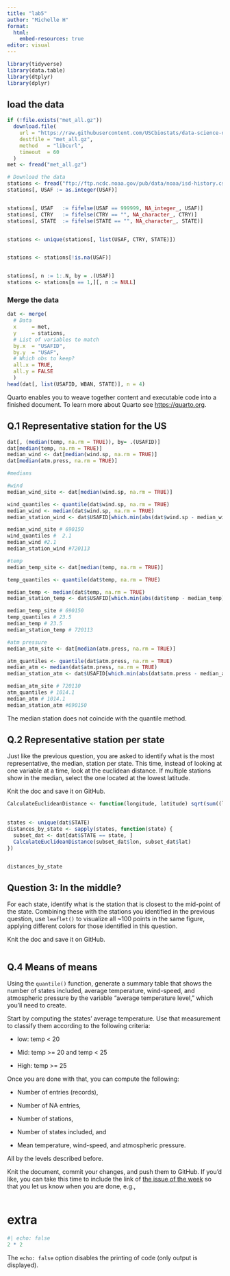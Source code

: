 ```yaml
---
title: "lab5"
author: "Michelle H"
format:
  html:
    embed-resources: true
editor: visual
---
```


```r
library(tidyverse)
library(data.table)
library(dtplyr)
library(dplyr)
```

## load the data

```r
if (!file.exists("met_all.gz"))
  download.file(
    url = "https://raw.githubusercontent.com/USCbiostats/data-science-data/master/02_met/met_all.gz",
    destfile = "met_all.gz",
    method   = "libcurl",
    timeout  = 60
  )
met <- fread("met_all.gz")
```

```r
# Download the data
stations <- fread("ftp://ftp.ncdc.noaa.gov/pub/data/noaa/isd-history.csv")
stations[, USAF := as.integer(USAF)]


stations[, USAF   := fifelse(USAF == 999999, NA_integer_, USAF)]
stations[, CTRY   := fifelse(CTRY == "", NA_character_, CTRY)]
stations[, STATE  := fifelse(STATE == "", NA_character_, STATE)]


stations <- unique(stations[, list(USAF, CTRY, STATE)])


stations <- stations[!is.na(USAF)]


stations[, n := 1:.N, by = .(USAF)]
stations <- stations[n == 1,][, n := NULL]
```

### Merge the data

```r

dat <- merge(
  # Data
  x     = met,      
  y     = stations, 
  # List of variables to match
  by.x  = "USAFID",
  by.y  = "USAF", 
  # Which obs to keep?
  all.x = TRUE,      
  all.y = FALSE
  )
head(dat[, list(USAFID, WBAN, STATE)], n = 4)
```

Quarto enables you to weave together content and executable code into a finished document. To learn more about Quarto see <https://quarto.org>.

## Q.1 **Representative station for the US**

```r
dat[, (median(temp, na.rm = TRUE)), by= .(USAFID)]
dat[median(temp, na.rm = TRUE)]
median_wind <- dat[median(wind.sp, na.rm = TRUE)]
dat[median(atm.press, na.rm = TRUE)]
```

```r
#medians

#wind
median_wind_site <- dat[median(wind.sp, na.rm = TRUE)]

wind_quantiles <- quantile(dat$wind.sp, na.rm = TRUE)
median_wind <- median(dat$wind.sp, na.rm = TRUE)
median_station_wind <- dat$USAFID[which.min(abs(dat$wind.sp - median_wind))]

median_wind_site # 690150 
wind_quantiles #  2.1
median_wind #2.1
median_station_wind #720113

#temp
median_temp_site <- dat[median(temp, na.rm = TRUE)]

temp_quantiles <- quantile(dat$temp, na.rm = TRUE)

median_temp <- median(dat$temp, na.rm = TRUE)
median_station_temp <- dat$USAFID[which.min(abs(dat$temp - median_temp))]

median_temp_site # 690150
temp_quantiles # 23.5
median_temp # 23.5
median_station_temp # 720113

#atm pressure
median_atm_site <- dat[median(atm.press, na.rm = TRUE)]

atm_quantiles <- quantile(dat$atm.press, na.rm = TRUE)
median_atm <- median(dat$atm.press, na.rm = TRUE)
median_station_atm <- dat$USAFID[which.min(abs(dat$atm.press - median_atm))]

median_atm_site # 720110
atm_quantiles # 1014.1
median_atm # 1014.1
median_station_atm #690150                      

```

The median station does not coincide with the quantile method.

## Q.2 **Representative station per state**

Just like the previous question, you are asked to identify what is the most representative, the median, station per state. This time, instead of looking at one variable at a time, look at the euclidean distance. If multiple stations show in the median, select the one located at the lowest latitude.

Knit the doc and save it on GitHub.

```r

CalculateEuclideanDistance <- function(longitude, latitude) sqrt(sum((longitude - latitude)^2))
  

states <- unique(dat$STATE)
distances_by_state <- sapply(states, function(state) {
  subset_dat <- dat[dat$STATE == state, ]
  CalculateEuclideanDistance(subset_dat$lon, subset_dat$lat)
})


distances_by_state

```

## **Question 3: In the middle?**

For each state, identify what is the station that is closest to the mid-point of the state. Combining these with the stations you identified in the previous question, use `leaflet()` to visualize all \~100 points in the same figure, applying different colors for those identified in this question.

Knit the doc and save it on GitHub.

```r

```

## Q.4 **Means of means**

Using the `quantile()` function, generate a summary table that shows the number of states included, average temperature, wind-speed, and atmospheric pressure by the variable "average temperature level," which you'll need to create.

Start by computing the states' average temperature. Use that measurement to classify them according to the following criteria:

-   low: temp \< 20

-   Mid: temp \>= 20 and temp \< 25

-   High: temp \>= 25

Once you are done with that, you can compute the following:

-   Number of entries (records),

-   Number of NA entries,

-   Number of stations,

-   Number of states included, and

-   Mean temperature, wind-speed, and atmospheric pressure.

All by the levels described before.

Knit the document, commit your changes, and push them to GitHub. If you'd like, you can take this time to include the link of [the issue of the week](https://github.com/USCbiostats/PM566/issues/42) so that you let us know when you are done, e.g.,

```r

```

# extra

```r
#| echo: false
2 * 2
```

The `echo: false` option disables the printing of code (only output is displayed).
